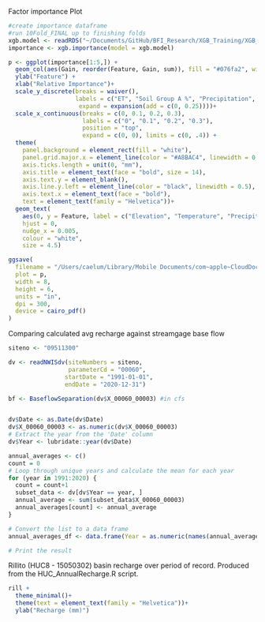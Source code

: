 Factor importance Plot
```r
#create importance dataframe
#run 10Fold_FINAL up to finishing folds
xgb.model <- readRDS("~/Documents/GitHub/BFI_Research/XGB_Training/XGB_12122023")
importance <- xgb.importance(model = xgb.model)
```

```r
p <- ggplot(importance[1:5,]) +
  geom_col(aes(Gain, reorder(Feature, Gain, sum)), fill = "#076fa2", width = 0.6) +
  ylab("Feature") +
  xlab("Relative Importance")+
  scale_y_discrete(breaks = waiver(),
                   labels = c("ET", "Soil Group A %", "Precipitation", "Temperature", "Elevation",
                    expand = expansion(add = c(0, 0.25))))+
  scale_x_continuous(breaks = c(0, 0.1, 0.2, 0.3),
                     labels = c("0", "0.1", "0.2", "0.3"),
                     position = "top",
                     expand = c(0, 0), limits = c(0, .4)) +
  theme(
    panel.background = element_rect(fill = "white"),
    panel.grid.major.x = element_line(color = "#A8BAC4", linewidth = 0.3),
    axis.ticks.length = unit(0, "mm"),
    axis.title = element_text(face = "bold", size = 14),
    axis.text.y = element_blank(),
    axis.line.y.left = element_line(color = "black", linewidth = 0.5),
    axis.text.x = element_text(face = "bold"),
    text = element_text(family = "Helvetica"))+
  geom_text(
    aes(0, y = Feature, label = c("Elevation", "Temperature", "Precipitation", "Soil Group A%", "ET")),
    hjust = 0,
    nudge_x = 0.005,
    colour = "white",
    size = 4.5)

```

```r
ggsave(
  filename = "/Users/caelum/Library/Mobile Documents/com~apple~CloudDocs/NAU/Research/AZ_Basin_Baseflow/Manuscript/Figures/XGB_feat_importance.pdf",
  plot = p,
  width = 8,
  height = 6,
  units = "in",
  dpi = 300,
  device = cairo_pdf()
)
```

Comparing calculated avg recharge against streamgage base flow
```r
siteno <- "09511300"

dv <- readNWISdv(siteNumbers = siteno,
                 parameterCd = "00060",
                startDate = "1991-01-01",
                endDate = "2020-12-31")

bf <- BaseflowSeparation(dv$X_00060_00003) #in cfs


dv$Date <- as.Date(dv$Date)
dv$X_00060_00003 <- as.numeric(dv$X_00060_00003)
# Extract the year from the 'Date' column
dv$Year <- lubridate::year(dv$Date)

annual_averages <- c()
count = 0
# Loop through unique years and calculate the mean for each year
for (year in 1991:2020) {
  count = count+1
  subset_data <- dv[dv$Year == year, ]
  annual_average <- sum(subset_data$X_00060_00003)
  annual_averages[count] <- annual_average
}

# Convert the list to a data frame
annual_averages_df <- data.frame(Year = as.numeric(names(annual_averages[1991:2020])), annual_average = (annual_averages[1991:2020]))

# Print the result


```

Rillito (HUC8 - 15050302) basin recharge over period of record.
Produced from the HUC_AnnualRecharge.R script.
```r
rill +
  theme_minimal()+
  theme(text = element_text(family = "Helvetica"))+
  ylab("Recharge (mm)")
```

